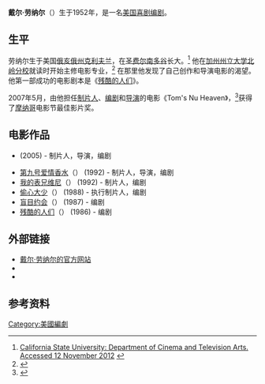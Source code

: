 {{blpsources|time=2015-11-21T16:29:46+00:00}}
{{expand|time=2015-11-21T16:29:46+00:00}}
'''戴尔·劳纳尔'''（{{lang-en|Dale Launer}}）生于1952年，是一名[[美国|美国]][[喜剧|喜剧]][[编剧|编剧]]。

==生平==
劳纳尔生于美国[[俄亥俄州|俄亥俄州]][[克利夫兰|克利夫兰]]，在[[圣费尔南多谷|圣费尔南多谷]]长大。<ref>[http://www.ctva.csun.edu/AlumniMoversLauner.html California State University: Department of Cinema and Television Arts. Accessed 12 November 2012] {{webarchive|url=https://web.archive.org/web/20130928055514/http://www.ctva.csun.edu/AlumniMoversLauner.html |date=2013年9月28日 }}</ref> 他在[[加州州立大学北岭分校|加州州立大学北岭分校]]就读时开始主修电影专业，<ref>{{Cite web |url=http://writerunboxed.com/2007/06/01/interview-dale-launer/ |title=Interview at Writer Unboxed June 2007. Accessed 12 November 2012 |access-date=2015-11-21 |archive-date=2020-11-21 |archive-url=https://web.archive.org/web/20201121001017/https://writerunboxed.com/2007/06/01/interview-dale-launer/ |dead-url=no }}</ref> 在那里他发现了自己创作和导演电影的渴望。他第一部成功的电影剧本是《[[残酷的人们|残酷的人们]]》。

2007年5月，由他担任[[制片人|制片人]]、[[编剧|编剧]]和[[导演|导演]]的电影《Tom's Nu Heaven》，<ref>{{Cite web |url=http://www.tomsnuheaven.com/ |title=Tom's NU Heaven |access-date=2021-10-04 |archive-date=2018-08-08 |archive-url=https://web.archive.org/web/20180808145308/http://tomsnuheaven.com/ |dead-url=no }}</ref>获得了[[摩纳哥|摩纳哥]]电影节最佳影片奖。

==电影作品==
*{{lang|en|''Tom's Nu Heaven''}} (2005) - 制片人，导演，编剧
*[[第九号爱情香水|第九号爱情香水]]（{{lang|en|''Love Potion No. 9''}}） (1992) - 制片人，导演，编剧
*[[我的表兄维尼|我的表兄维尼]]（{{lang|en|''My Cousin Vinny''}}） (1992) - 制片人，编剧
*[[偷心大少|偷心大少]]（{{lang|en|''Dirty Rotten Scoundrels''}}） (1988) - 执行制片人，编剧
*[[盲目约会|盲目约会]]（{{lang|en|''Blind Date''}}） (1987) - 编剧
*[[残酷的人们|残酷的人们]]（{{lang|en|''Ruthless People''}}） (1986) - 编剧

==外部链接==
*[http://www.dalelauner.com/ 戴尔·劳纳尔的官方网站] {{Wayback|url=http://www.dalelauner.com/ |date=20070527084746 }}
*{{IMDb name|id=0490958|name=Dale Launer}}
*{{Mtime people|899134}}

==参考资料==
{{reflist}}

{{DEFAULTSORT:Launer, Dale}}

[[Category:美國編劇|Category:美國編劇]]